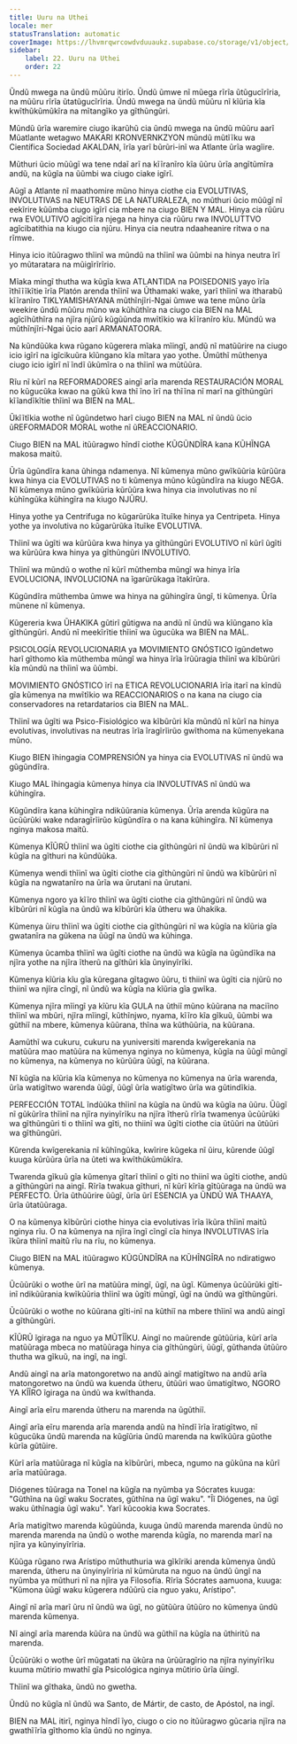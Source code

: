 ```yaml
---
title: Uuru na Uthei
locale: mer
statusTranslation: automatic
coverImage: https://lhvmrqwrcowdvduuaukz.supabase.co/storage/v1/object/public/strapi-uploads/small_cover-educacion-fundamental.webp-2d51a7828a2b1309555be27f7e2a61a0.webp
sidebar:
    label: 22. Uuru na Uthei
    order: 22
---
```

Ũndũ mwega na ũndũ mũũru itirĩo. Ũndũ ũmwe nĩ mũega rĩrĩa ũtũgucĩrĩria, na mũũru rĩrĩa ũtatũgucĩrĩria. Ũndũ mwega na ũndũ mũũru nĩ kĩũria kĩa kwĩthũkũmũkĩra na mĩtangĩko ya gĩthũngũri.

Mũndũ ũrĩa waremire ciugo ikarũhũ cia ũndũ mwega na ũndũ mũũru aarĩ Mũatlante wetagwo MAKARI KRONVERNKZYON mũndũ mũtĩĩku wa Científica Sociedad AKALDAN, ĩrĩa yarĩ bũrũri-inĩ wa Atlante ũrĩa wagĩire.

Mũthuri ũcio mũũgĩ wa tene ndaĩ arĩ na kĩĩranĩro kĩa ũũru ũrĩa angĩtũmĩra andũ, na kũgĩa na ũũmbi wa ciugo ciake igĩrĩ.

Aũgĩ a Atlante nĩ maathomire mũno hinya ciothe cia EVOLUTIVAS, INVOLUTIVAS na NEUTRAS DE LA NATURALEZA, no mũthuri ũcio mũũgĩ nĩ eekĩrire kũũmba ciugo igĩrĩ cia mbere na ciugo BIEN Y MAL. Hinya cia rũũru rwa EVOLUTIVO agĩcitĩĩra njega na hinya cia rũũru rwa INVOLUTTVO agĩcibatithia na kiugo cia njũru. Hinya cia neutra ndaaheanire ritwa o na rĩmwe.

Hinya icio itũũragwo thĩinĩ wa mũndũ na thĩinĩ wa ũũmbi na hinya neutra ĩrĩ yo mũtaratara na mũigĩrĩrĩrio.

Mĩaka mingĩ thutha wa kũgĩa kwa ATLANTIDA na POISEDONIS yayo ĩrĩa ĩthĩĩĩkĩtie ĩrĩa Platón arenda thĩinĩ wa Ũthamaki wake, yarĩ thĩinĩ wa itharabũ kĩĩranĩro TIKLYAMISHAYANA mũthĩnjĩri-Ngai ũmwe wa tene mũno ũrĩa weekire ũndũ mũũru mũno wa kũhũthĩra na ciugo cia BIEN na MAL agĩcĩhũthĩra na njĩra njũrũ kũgũũnda mwĩtĩkio wa kĩĩranĩro kĩu. Mũndũ wa mũthĩnjĩri-Ngai ũcio aarĩ ARMANATOORA.

Na kũndũũka kwa rũgano kũgerera mĩaka mĩingĩ, andũ nĩ matũũrire na ciugo icio igĩrĩ na igĩcikuũra kĩũngano kĩa mĩtara yao yothe. Ũmũthĩ mũthenya ciugo icio igĩrĩ nĩ ĩndĩ ũkũmĩra o na thĩinĩ wa mũtũũra.

Rĩu nĩ kũrĩ na REFORMADORES aingĩ arĩa marenda RESTAURACIÓN MORAL no kũgucũka kwao na gũkũ kwa thĩ ĩno ĩrĩ na thĩĩna nĩ marĩ na gĩthũngũri kĩĩandĩkĩtie thĩinĩ wa BIEN na MAL.

Ũkĩĩtĩkia wothe nĩ ũgũndetwo harĩ ciugo BIEN na MAL nĩ ũndũ ũcio ũREFORMADOR MORAL wothe nĩ ũREACCIONARIO.

Ciugo BIEN na MAL itũũragwo hĩndĩ ciothe KŨGŨNDĨRA kana KŨHĨNGA makosa maitũ.

Ũrĩa ũgũndĩra kana ũhinga ndamenya. Nĩ kũmenya mũno gwĩkũũria kũrũũra kwa hinya cia EVOLUTIVAS no ti kũmenya mũno kũgũndĩra na kiugo NEGA. Nĩ kũmenya mũno gwĩkũũria kũrũũra kwa hinya cia involutivas no nĩ kũhĩngũka kũhingĩra na kiugo NJŨRU.

Hinya yothe ya Centrifuga no kũgarũrũka ĩtuĩke hinya ya Centripeta. Hinya yothe ya involutiva no kũgarũrũka ĩtuĩke EVOLUTIVA.

Thĩinĩ wa ũgĩti wa kũrũũra kwa hinya ya gĩthũngũri EVOLUTIVO nĩ kũrĩ ũgĩti wa kũrũũra kwa hinya ya gĩthũngũri INVOLUTIVO.

Thĩinĩ wa mũndũ o wothe nĩ kũrĩ mũthemba mũngĩ wa hinya ĩrĩa EVOLUCIONA, INVOLUCIONA na ĩgarũrũkaga ĩtakĩrũra.

Kũgũndĩra mũthemba ũmwe wa hinya na gũhingĩra ũngĩ, ti kũmenya. Ũrĩa mũnene nĩ kũmenya.

Kũgereria kwa ŨHAKIKA gũtirĩ gũtigwa na andũ nĩ ũndũ wa kĩũngano kĩa gĩthũngũri. Andũ nĩ meekĩrĩtie thĩinĩ wa ũgucũka wa BIEN na MAL.

PSICOLOGÍA REVOLUCIONARIA ya MOVIMIENTO GNÓSTICO ĩgũndetwo harĩ gĩthomo kĩa mũthemba mũngĩ wa hinya ĩrĩa ĩrũũragia thĩinĩ wa kĩbũrũri kĩa mũndũ na thĩinĩ wa ũũmbi.

MOVIMIENTO GNÓSTICO ĩrĩ na ETICA REVOLUCIONARIA ĩrĩa itarĩ na kĩndũ gĩa kũmenya na mwĩtĩkio wa REACCIONARIOS o na kana na ciugo cia conservadores na retardatarios cia BIEN na MAL.

Thĩinĩ wa ũgĩti wa Psico-Fisiológico wa kĩbũrũri kĩa mũndũ nĩ kũrĩ na hinya evolutivas, involutivas na neutras ĩrĩa ĩragĩrĩirũo gwĩthoma na kũmenyekana mũno.

Kiugo BIEN ĩhingagia COMPRENSIÓN ya hinya cia EVOLUTIVAS nĩ ũndũ wa gũgũndĩra.

Kiugo MAL ĩhingagia kũmenya hinya cia INVOLUTIVAS nĩ ũndũ wa kũhingĩra.

Kũgũndĩra kana kũhingĩra ndikũũrania kũmenya. Ũrĩa arenda kũgũra na ũcũũrũki wake ndaragĩrĩirũo kũgũndĩra o na kana kũhingĩra. Nĩ kũmenya nginya makosa maitũ.

Kũmenya KĨŨRŨ thĩinĩ wa ũgĩti ciothe cia gĩthũngũri nĩ ũndũ wa kĩbũrũri nĩ kũgĩa na gĩthuri na kũndũũka.

Kũmenya wendi thĩinĩ wa ũgĩti ciothe cia gĩthũngũri nĩ ũndũ wa kĩbũrũri nĩ kũgĩa na ngwatanĩro na ũrĩa wa ũrutani na ũrutani.

Kũmenya ngoro ya kĩĩro thĩinĩ wa ũgĩti ciothe cia gĩthũngũri nĩ ũndũ wa kĩbũrũri nĩ kũgĩa na ũndũ wa kĩbũrũri kĩa ũtheru wa ũhakika.

Kũmenya ũiru thĩinĩ wa ũgĩti ciothe cia gĩthũngũri nĩ wa kũgĩa na kĩũria gĩa gwatanĩra na gũkena na ũũgĩ na ũndũ wa kũhinga.

Kũmenya ũcamba thĩinĩ wa ũgĩti ciothe na ũndũ wa kũgĩa na ũgũndĩka na njĩra yothe na njĩra ĩtherũ na gĩthũri kĩa ũnyinyĩrĩki.

Kũmenya kĩũria kĩu gĩa kũregana gĩtagwo ũũru, ti thiinĩ wa ũgĩti cia njũrũ no thiinĩ wa njĩra cĩngĩ, nĩ ũndũ wa kũgĩa na kĩũria gĩa gwĩka.

Kũmenya njĩra mĩingĩ ya kĩũru kĩa GULA na ũthiĩ mũno kũũrana na maciĩno thĩinĩ wa mbũri, njĩra mĩingĩ, kũthĩnjwo, nyama, kĩĩro kĩa gĩkuũ, ũũmbi wa gũthiĩ na mbere, kũmenya kũũrana, thĩna wa kũthũũria, na kũũrana.

Aamũthĩ wa cukuru, cukuru na yuniversiti marenda kwĩgerekania na matũũra mao matũũra na kũmenya nginya no kũmenya, kũgĩa na ũũgĩ mũngĩ no kũmenya, na kũmenya no kũrũũra ũũgĩ, na kũũrana.

Nĩ kũgĩa na kĩũria kĩa kũmenya no kũmenya no kũmenya na ũrĩa warenda, ũrĩa watigĩtwo warenda ũũgĩ, ũũgĩ ũrĩa watigĩtwo ũrĩa wa gũtindĩkia.

PERFECCIÓN TOTAL ĩndũũka thĩinĩ na kũgĩa na ũndũ wa kũgĩa na ũũru. Ũũgĩ nĩ gũkũrĩra thĩinĩ na njĩra nyinyĩrĩku na njĩra ĩtherũ rĩrĩa twamenya ũcũũrũki wa gĩthũngũri ti o thĩinĩ wa gĩti, no thiinĩ wa ũgĩti ciothe cia ũtũũri na ũtũũri wa gĩthũngũri.

Kũrenda kwĩgerekania nĩ kũhĩngũka, kwĩrire kũgeka nĩ ũiru, kũrende ũũgĩ kuuga kũrũũra ũrĩa na ũteti wa kwĩthũkũmũkĩra.

Twarenda gĩkuũ gĩa kũmenya gĩtarĩ thĩinĩ o gĩti no thiinĩ wa ũgĩti ciothe, andũ a gĩthũngũri na aingĩ. Rĩrĩa twakua gĩthuri, nĩ kũrĩ kĩrĩa gĩtũũraga na ũndũ wa PERFECTO. Ũrĩa ũthũũrire ũũgĩ, ũrĩa ũrĩ ESENCIA ya ŨNDŨ WA THAAYA, ũrĩa ũtatũũraga.

O na kũmenya kĩbũrũri ciothe hinya cia evolutivas ĩrĩa ĩkũra thĩinĩ maitũ nginya rĩu. O na kũmenya na njĩra ĩngĩ cĩngĩ cĩa hinya INVOLUTIVAS ĩrĩa ĩkũra thĩinĩ maitũ rĩu na rĩu, no kũmenya.

Ciugo BIEN na MAL itũũragwo KŨGŨNDĨRA na KŨHĨNGĨRA no ndiratigwo kũmenya.

Ũcũũrũki o wothe ũrĩ na matũũra mingĩ, ũgĩ, na ũgĩ. Kũmenya ũcũũrũki gĩti-inĩ ndikũũrania kwĩkũũria thĩinĩ wa ũgĩti mũngĩ, ũgĩ na ũndũ wa gĩthũngũri.

Ũcũũrũki o wothe no kũũrana gĩti-inĩ na kũthiĩ na mbere thĩinĩ wa andũ aingĩ a gĩthũngũri.

KĨŨRŨ ĩgiraga na nguo ya MŨTĨĨKU. Aingĩ no maũrende gũtũũria, kũrĩ arĩa matũũraga mbeca no matũũraga hinya cia gĩthũngũri, ũũgĩ, gũthanda ũtũũro thutha wa gĩkuũ, na ingĩ, na ingĩ.

Andũ aingĩ na arĩa matongoretwo na andũ aingĩ matigĩtwo na andũ arĩa matongoretwo na ũndũ wa kuenda ũtheru, ũtũũri wao ũmatigĩtwo, NGORO YA KĨĨRO ĩgiraga na ũndũ wa kwĩthanda.

Aingĩ arĩa eĩru marenda ũtheru na marenda na ũgũthiĩ.

Aingĩ arĩa eĩru marenda arĩa marenda andũ na hĩndĩ ĩrĩa ĩratigĩtwo, nĩ kũgucũka ũndũ marenda na kũgĩũria ũndũ marenda na kwĩkũũra gũothe kũrĩa gũtũire.

Kũrĩ arĩa matũũraga nĩ kũgĩa na kĩbũrũri, mbeca, ngumo na gũkũna na kũrĩ arĩa matũũraga.

Diógenes tũũraga na Tonel na kũgĩa na nyũmba ya Sócrates kuuga: "Gũthĩna na ũgĩ waku Socrates, gũthĩna na ũgĩ waku". "Ĩĩ Diógenes, na ũgĩ waku ũthĩnagia ũgĩ waku". Yarĩ kũcookia kwa Socrates.

Arĩa matigĩtwo marenda kũgũũnda, kuuga ũndũ marenda marenda ũndũ no marenda marenda na ũndũ o wothe marenda kũgĩa, no marenda marĩ na njĩra ya kũnyinyĩrĩria.

Kũũga rũgano rwa Arístipo mũthuthuria wa gĩkĩriki arenda kũmenya ũndũ marenda, ũtheru na ũnyinyĩrĩria nĩ kũmũruta na nguo na ũndũ ũngĩ na nyũmba ya mũthuri nĩ na njĩra ya Filosofía. Rĩrĩa Sócrates aamuona, kuuga: "Kũmona ũũgĩ waku kũgerera ndũũrũ cia nguo yaku, Arístipo".

Aingĩ nĩ arĩa marĩ ũru nĩ ũndũ wa ũgĩ, no gũtũũra ũtũũro no kũmenya ũndũ marenda kũmenya.

Nĩ aingĩ arĩa marenda kũũra na ũndũ wa gũthiĩ na kũgĩa na ũthiritũ na marenda.

Ũcũũrũki o wothe ũrĩ mũgatati na ũkũra na ũrũũragĩrio na njĩra nyinyĩrĩku kuuma mũtirio mwathĩ gĩa Psicológica nginya mũtirio ũrĩa ũingĩ.

Thĩinĩ wa gĩthaka, ũndũ no gwetha.

Ũndũ no kũgĩa nĩ ũndũ wa Santo, de Mártir, de casto, de Apóstol, na ingĩ.

BIEN na MAL itirĩ, nginya hĩndĩ ĩyo, ciugo o cio no itũũragwo gũcaria njĩra na gwathĩĩrĩa gĩthomo kĩa ũndũ no nginya.

